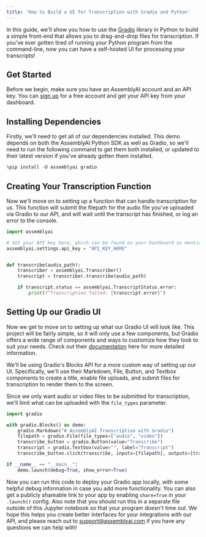 ```yaml
---
title: 'How to Build a UI for Transcription with Gradio and Python'
---
```


In this guide, we'll show you how to use the [Gradio](https://www.gradio.app/) library in Python to build a simple front-end that allows you to drag-and-drop files for transcription. If you've ever gotten tired of running your Python program from the command-line, now you can have a self-hosted UI for processing your transcripts!

## Get Started

Before we begin, make sure you have an AssemblyAI account and an API key. You can [sign up](https://assemblyai.com/dashboard/signup) for a free account and get your API key from your dashboard.

## Installing Dependencies

Firstly, we'll need to get all of our dependencies installed. This demo depends on both the AssemblyAI Python SDK as well as Gradio, so we'll need to run the following command to get them both installed, or updated to their latest version if you've already gotten them installed.


```python
%pip install -U assemblyai gradio
```

## Creating Your Transcription Function

Now we'll move on to setting up a function that can handle transcription for us. This function will submit the filepath for the audio file you've uploaded via Gradio to our API, and will wait until the transcript has finished, or log an error to the console.


```python
import assemblyai

# Set your API key here, which can be found on your Dashboard as mentioned above.
assemblyai.settings.api_key = "API_KEY_HERE"


def transcribe(audio_path):
    transcriber = assemblyai.Transcriber()
    transcript = transcriber.transcribe(audio_path)

    if transcript.status == assemblyai.TranscriptStatus.error:
        print(f"Transcription failed: {transcript.error}")
```

## Setting Up our Gradio UI

Now we get to move on to setting up what our Gradio UI will look like. This project will be fairly simple, so it will only use a few components, but Gradio offers a wide range of components and ways to customize how they look to suit your needs. Check out their [documentation](https://www.gradio.app/docs) here for more detailed information.

We'll be using Gradio's Blocks API for a more custom way of setting up our UI. Specifically, we'll use their Markdown, File, Button, and Textbox components to create a title, enable file uploads, and submit files for transcription to render them to the screen.

Since we only want audio or video files to be submitted for transcription, we'll limit what can be uploaded with the `file_types` parameter.


```python
import gradio

with gradio.Blocks() as demo:
    gradio.Markdown("# AssemblyAI Transcription with Gradio")
    filepath = gradio.File(file_types=["audio", "video"])
    transcribe_button = gradio.Button(value="Transcribe")
    transcript = gradio.Textbox(value="", label="Transcript")
    transcribe_button.click(transcribe, inputs=[filepath], outputs=[transcript])

if __name__ == "__main__":
    demo.launch(debug=True, show_error=True)
```

Now you can run this code to deploy your Gradio app locally, with some helpful debug information in case you add more functionality. You can also get a publicly shareable link to your app by enabling `share=True` in your `.launch()` config. Also note that you should run this in a separate file outside of this Jupyter notebook so that your program doesn't time out. We hope this helps you create better interfaces for your integrations with our API, and please reach out to support@assemblyai.com if you have any questions we can help with!

